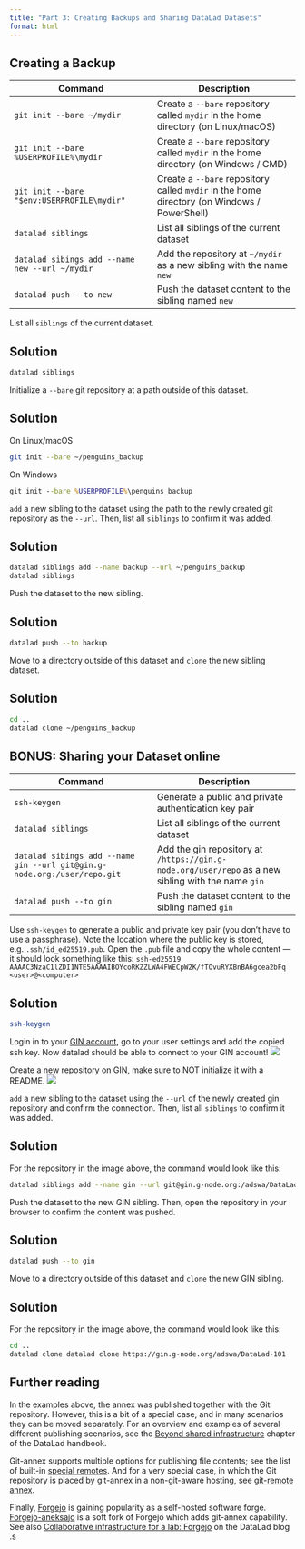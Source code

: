 ```yaml
---
title: "Part 3: Creating Backups and Sharing DataLad Datasets"
format: html
---
```


## Creating a Backup

| Command | Description |
| --- | --- |
| `git init --bare ~/mydir`| Create a `--bare` repository called `mydir` in the home directory (on Linux/macOS) |
| `git init --bare %USERPROFILE%\mydir` | Create a `--bare` repository called `mydir` in the home directory (on Windows / CMD) |
| `git init --bare "$env:USERPROFILE\mydir"` | Create a `--bare` repository called `mydir` in the home directory (on Windows / PowerShell) |
| `datalad siblings` | List all siblings of the current dataset |
| `datalad sibings add --name new --url ~/mydir` | Add the repository at `~/mydir` as a new sibling with the name `new` |
| `datalad push --to new` | Push the dataset content to the sibling named `new` |

:::{#exr-}
List all `siblings` of the current dataset.
:::
::: {.callout-tip collapse="true"}
## Solution
```bash
datalad siblings
```
:::

:::{#exr-}
Initialize a `--bare` git repository at a path outside of this dataset.
:::
::: {.callout-tip collapse="true"}
## Solution
On Linux/macOS
```bash
git init --bare ~/penguins_backup
```
On Windows
```cmd
git init --bare %USERPROFILE%\penguins_backup
```
:::

:::{#exr-}
`add` a new sibling to the dataset using the path to the newly created git repository as the `--url`.
Then, list all `siblings` to confirm it was added.
:::
::: {.callout-tip collapse="true"}
## Solution
```bash
datalad siblings add --name backup --url ~/penguins_backup
datalad siblings
```
:::

:::{#exr-}
Push the dataset to the new sibling.
:::
::: {.callout-tip collapse="true"}
## Solution
```bash
datalad push --to backup
```
:::

:::{#exr-}
Move to a directory outside of this dataset and `clone` the new sibling dataset.
:::
::: {.callout-tip collapse="true"}
## Solution
```bash
cd ..
datalad clone ~/penguins_backup
```
:::


## BONUS: Sharing your Dataset online


| Command | Description |
| --- | --- |
| `ssh-keygen` | Generate a public and private authentication key pair |
| `datalad siblings` | List all siblings of the current dataset |
| `datalad sibings add --name gin --url git@gin.g-node.org:/user/repo.git` | Add the gin repository at `/https://gin.g-node.org/user/repo` as a new sibling with the name `gin` |
| `datalad push --to gin` | Push the dataset content to the sibling named `gin` |

:::{#exr-}
Use `ssh-keygen` to generate a public and private key pair (you don't have to use a passphrase).
Note the location where the public key is stored, e.g. `.ssh/id_ed25519.pub`.
Open the `.pub` file and copy the whole content --- it should look something like this: `ssh-ed25519 AAAAC3NzaC1lZDI1NTE5AAAAIBOYcoRKZZLWA4FWECpW2K/fTOvuRYXBnBA6gcea2bFq <user>@<computer>`
:::
::: {.callout-tip collapse="true"}
## Solution
```bash
ssh-keygen
```
:::

:::{#exr-}
Login in to your [GIN account](https://gin.g-node.org/), go to your user settings and add the copied ssh key.
Now datalad should be able to connect to your GIN account!
![](https://handbook.datalad.org/en/latest/_images/GIN_SSH_1.png)
:::

:::{#exr-}
Create a new repository on GIN, make sure to NOT initialize it with a README.
![](https://handbook.datalad.org/en/latest/_images/GIN_newrepo.png)
:::

:::{#exr-}
`add` a new sibling to the dataset using the `--url` of the newly created gin repository and confirm the connection.
Then, list all `siblings` to confirm it was added.
:::
::: {.callout-tip collapse="true"}
## Solution
For the repository in the image above, the command would look like this:
```bash
datalad siblings add --name gin --url git@gin.g-node.org:/adswa/DataLad-101.git
```
:::

:::{#exr-}
Push the dataset to the new GIN sibling. Then, open the repository in your browser to confirm the content was pushed.
:::
::: {.callout-tip collapse="true"}
## Solution
```bash
datalad push --to gin
```
:::

:::{#exr-}
Move to a directory outside of this dataset and `clone` the new GIN sibling.
:::
::: {.callout-tip collapse="true"}
## Solution
For the repository in the image above, the command would look like this:
```bash
cd ..
datalad clone datalad clone https://gin.g-node.org/adswa/DataLad-101
```
:::

## Further reading

In the examples above, the annex was published together with the Git repository.
However, this is a bit of a special case, and in many scenarios they can be moved separately.
For an overview and examples of several different publishing scenarios, see the [Beyond shared infrastructure](https://handbook.datalad.org/en/latest/basics/basics-thirdparty.html) chapter of the DataLad handbook.

Git-annex supports multiple options for publishing file contents; see the list of built-in [special remotes](https://git-annex.branchable.com/special_remotes/). And for a very special case, in which the Git repository is placed by git-annex in a non-git-aware hosting, see [git-remote annex](https://git-annex.branchable.com/tips/storing_a_git_repository_on_any_special_remote/).

Finally, [Forgejo](https://forgejo.org/) is gaining popularity as a self-hosted software forge.
[Forgejo-aneksajo](https://codeberg.org/forgejo-aneksajo/forgejo-aneksajo) is a soft fork of Forgejo which adds git-annex capability.
See also [Collaborative infrastructure for a lab: Forgejo](https://blog.datalad.org/posts/lab-infra-forgejo/) on the DataLad blog
.s
